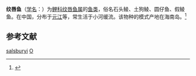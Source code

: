 {{Speciesbox
| genus = Osteochilus
| species = salsburyi
| authority = Nichols et Pope, 1927<ref name="id6061" />
}}

'''纹唇鱼'''（[[学名|学名]]：{{lang|la|''Osteochilus salsburyi''}}）为[[鲤科|鲤科]][[纹唇鱼属|纹唇鱼属]]的[[鱼类|鱼类]]，俗名石头鲮、土狗鲮、圆仔鱼、假鲮鱼。在中国，分布于[[元江|元江]]等，常生活于小河缓流。该物种的模式产地在海南岛。<ref name="id6061">{{cite web|title=纹唇鱼|url=http://www.bioinfo.cn/db05/BjdwSpecies.php?action=view&id=6061|accessdate=2009-04-11|author=中国科学院动物研究所|work=中国动物物种编目数据库|publisher=中国科学院微生物研究所|archiveurl=https://web.archive.org/web/20160305065959/http://www.bioinfo.cn/db05/BjdwSpecies.php?action=view&id=6061|archivedate=2016-03-05|dead-url=yes}}</ref>

== 参考文献 ==
{{reflist}}
{{Taxonbar|from=Q3767507}}

[[Category:纹唇鱼属|salsburyi]]
[[Category:1927年描述的魚類|O]]


{{鱸形目小作品}}